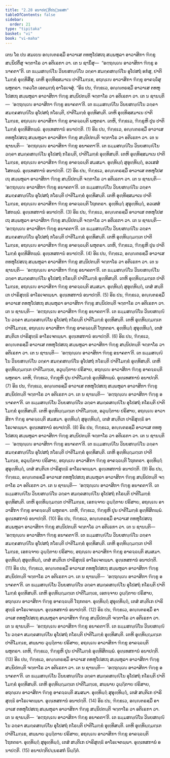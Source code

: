 ```yaml
---
title: "2.28 ອນາປຕ຺ຕິປນ຺ນຣສກ"
tableOfContents: false
sidebar:
  order: 21
type: "tipitaka"
basket: "vi"
book: "vi-maha"
---
```



<DynamicBreadcrumb />

<Division number="172" book="vi-maha">

<Paragraph number="726" book="vi-maha">
ເຕນ ໂຂ ປນ ສມເຍນ ອຎ຺ຎຕຣສ຺ມິໍ ອາວາເສ ຕທຫຸໂປສເຖ ສມ຺ພຫຸລາ ອາວາສິກາ ຠິກ຺ຂູ ສນ຺ນິປຕິໍສຸ ຈຕ຺ຕາໂຣ ວາ ອຕິເຣກາ ວາ. ເຕ ນ ຊານິໍສຸ—  “ອຕ຺ຖຎ຺ເຎ ອາວາສິກາ ຠິກ຺ຂູ ອນາຄຕາ”ຕິ. ເຕ ຘມ຺ມສຎ຺ຎິໂນ ວິນຍສຎ຺ຎິໂນ ວຄ຺ຄາ ສມຄ຺ຄສຎ຺ຎິໂນ ອຸໂປສຖໍ ອກໍສຸ, ປາຕິໂມກ຺ຂໍ ອຸທ຺ທິສິໍສຸ. ເຕຫິ ອຸທ຺ທິສ຺ສມາເນ ປາຕິໂມກ຺ເຂ, ອຖຎ຺ເຎ ອາວາສິກາ ຠິກ຺ຂູ ອາຄຈ຺ຉິໍສຸ ພຫຸຕຣາ. ຠຄວໂຕ ເອຕມຕ຺ຖໍ ອາໂຣເຈສຸໍ.
</Paragraph>

<Paragraph number="727" book="vi-maha">
“ອິຘ ປນ, ຠິກ຺ຂເວ, ອຎ຺ຎຕຣສ຺ມິໍ ອາວາເສ ຕທຫຸໂປສເຖ ສມ຺ພຫຸລາ ອາວາສິກາ ຠິກ຺ຂູ ສນ຺ນິປຕນ຺ຕິ ຈຕ຺ຕາໂຣ ວາ ອຕິເຣກາ ວາ. ເຕ ນ ຊານນ຺ຕິ—  ‘ອຕ຺ຖຎ຺ເຎ ອາວາສິກາ ຠິກ຺ຂູ ອນາຄຕາ’ຕິ. ເຕ ຘມ຺ມສຎ຺ຎິໂນ ວິນຍສຎ຺ຎິໂນ ວຄ຺ຄາ ສມຄ຺ຄສຎ຺ຎິໂນ ອຸໂປສຖໍ ກໂຣນ຺ຕິ, ປາຕິໂມກ຺ຂໍ ອຸທ຺ທິສນ຺ຕິ. ເຕຫິ ອຸທ຺ທິສ຺ສມາເນ ປາຕິໂມກ຺ເຂ, ອຖຎ຺ເຎ ອາວາສິກາ ຠິກ຺ຂູ ອາຄຈ຺ຉນ຺ຕິ ພຫຸຕຣາ. ເຕຫິ, ຠິກ຺ຂເວ, ຠິກ຺ຂູຫິ ປຸນ ປາຕິໂມກ຺ຂໍ ອຸທ຺ທິສິຕພ຺ພໍ. ອຸທ຺ເທສການໍ ອນາປຕ຺ຕິ. (1)
</Paragraph>

<Paragraph number="728" book="vi-maha">
ອິຘ ປນ, ຠິກ຺ຂເວ, ອຎ຺ຎຕຣສ຺ມິໍ ອາວາເສ ຕທຫຸໂປສເຖ ສມ຺ພຫຸລາ ອາວາສິກາ ຠິກ຺ຂູ ສນ຺ນິປຕນ຺ຕິ ຈຕ຺ຕາໂຣ ວາ ອຕິເຣກາ ວາ. ເຕ ນ ຊານນ຺ຕິ—  ‘ອຕ຺ຖຎ຺ເຎ ອາວາສິກາ ຠິກ຺ຂູ ອນາຄຕາ’ຕິ. ເຕ ຘມ຺ມສຎ຺ຎິໂນ ວິນຍສຎ຺ຎິໂນ ວຄ຺ຄາ ສມຄ຺ຄສຎ຺ຎິໂນ ອຸໂປສຖໍ ກໂຣນ຺ຕິ, ປາຕິໂມກ຺ຂໍ ອຸທ຺ທິສນ຺ຕິ. ເຕຫິ ອຸທ຺ທິສ຺ສມາເນ ປາຕິໂມກ຺ເຂ, ອຖຎ຺ເຎ ອາວາສິກາ ຠິກ຺ຂູ ອາຄຈ຺ຉນ຺ຕິ ສມສມາ. ອຸທ຺ທິຏ຺ຐໍ ສຸອຸທ຺ທິຏ຺ຐໍ, ອວເສສໍ ໂສຕພ຺ພໍ. ອຸທ຺ເທສການໍ ອນາປຕ຺ຕິ. (2)
</Paragraph>

<Paragraph number="729" book="vi-maha">
ອິຘ ປນ, ຠິກ຺ຂເວ, ອຎ຺ຎຕຣສ຺ມິໍ ອາວາເສ ຕທຫຸໂປສເຖ ສມ຺ພຫຸລາ ອາວາສິກາ ຠິກ຺ຂູ ສນ຺ນິປຕນ຺ຕິ ຈຕ຺ຕາໂຣ ວາ ອຕິເຣກາ ວາ. ເຕ ນ ຊານນ຺ຕິ—  ‘ອຕ຺ຖຎ຺ເຎ ອາວາສິກາ ຠິກ຺ຂູ ອນາຄຕາ’ຕິ. ເຕ ຘມ຺ມສຎ຺ຎິໂນ ວິນຍສຎ຺ຎິໂນ ວຄ຺ຄາ ສມຄ຺ຄສຎ຺ຎິໂນ ອຸໂປສຖໍ ກໂຣນ຺ຕິ ປາຕິໂມກ຺ຂໍ ອຸທ຺ທິສນ຺ຕິ. ເຕຫິ ອຸທ຺ທິສ຺ສມາເນ ປາຕິໂມກ຺ເຂ, ອຖຎ຺ເຎ ອາວາສິກາ ຠິກ຺ຂູ ອາຄຈ຺ຉນ຺ຕິ ໂຖກຕຣາ. ອຸທ຺ທິຏ຺ຐໍ ສຸອຸທ຺ທິຏ຺ຐໍ, ອວເສສໍ ໂສຕພ຺ພໍ. ອຸທ຺ເທສການໍ ອນາປຕ຺ຕິ. (3)
</Paragraph>

<Paragraph number="730" book="vi-maha">
ອິຘ ປນ, ຠິກ຺ຂເວ, ອຎ຺ຎຕຣສ຺ມິໍ ອາວາເສ ຕທຫຸໂປສເຖ ສມ຺ພຫຸລາ ອາວາສິກາ ຠິກ຺ຂູ ສນ຺ນິປຕນ຺ຕິ ຈຕ຺ຕາໂຣ ວາ ອຕິເຣກາ ວາ. ເຕ ນ ຊານນ຺ຕິ—  ‘ອຕ຺ຖຎ຺ເຎ ອາວາສິກາ ຠິກ຺ຂູ ອນາຄຕາ’ຕິ. ເຕ ຘມ຺ມສຎ຺ຎິໂນ ວິນຍສຎ຺ຎິໂນ ວຄ຺ຄາ ສມຄ຺ຄສຎ຺ຎິໂນ ອຸໂປສຖໍ ກໂຣນ຺ຕິ ປາຕິໂມກ຺ຂໍ ອຸທ຺ທິສນ຺ຕິ. ເຕຫິ ອຸທ຺ທິຏ຺ຐມຕ຺ເຕ ປາຕິໂມກ຺ເຂ, ອຖຎ຺ເຎ ອາວາສິກາ ຠິກ຺ຂູ ອາຄຈ຺ຉນ຺ຕິ ພຫຸຕຣາ. ເຕຫິ, ຠິກ຺ຂເວ, ຠິກ຺ຂູຫິ ປຸນ ປາຕິໂມກ຺ຂໍ ອຸທ຺ທິສິຕພ຺ພໍ. ອຸທ຺ເທສການໍ ອນາປຕ຺ຕິ. (4)
</Paragraph>

<Paragraph number="731" book="vi-maha">
ອິຘ ປນ, ຠິກ຺ຂເວ, ອຎ຺ຎຕຣສ຺ມິໍ ອາວາເສ ຕທຫຸໂປສເຖ ສມ຺ພຫຸລາ ອາວາສິກາ ຠິກ຺ຂູ ສນ຺ນິປຕນ຺ຕິ ຈຕ຺ຕາໂຣ ວາ ອຕິເຣກາ ວາ. ເຕ ນ ຊານນ຺ຕິ—  ‘ອຕ຺ຖຎ຺ເຎ ອາວາສິກາ ຠິກ຺ຂູ ອນາຄຕາ’ຕິ. ເຕ ຘມ຺ມສຎ຺ຎິໂນ ວິນຍສຎ຺ຎິໂນ ວຄ຺ຄາ ສມຄ຺ຄສຎ຺ຎິໂນ ອຸໂປສຖໍ ກໂຣນ຺ຕິ ປາຕິໂມກ຺ຂໍ ອຸທ຺ທິສນ຺ຕິ. ເຕຫິ ອຸທ຺ທິຏ຺ຐມຕ຺ເຕ ປາຕິໂມກ຺ເຂ, ອຖຎ຺ເຎ ອາວາສິກາ ຠິກ຺ຂູ ອາຄຈ຺ຉນ຺ຕິ ສມສມາ. ອຸທ຺ທິຏ຺ຐໍ ສຸອຸທ຺ທິຏ຺ຐໍ, ເຕສໍ ສນ຺ຕິເກ ປາຣິສຸທ຺ຘິ ອາໂຣເຈຕພ຺ພາ. ອຸທ຺ເທສການໍ ອນາປຕ຺ຕິ. (5)
</Paragraph>

<Paragraph number="732" book="vi-maha">
ອິຘ ປນ, ຠິກ຺ຂເວ, ອຎ຺ຎຕຣສ຺ມິໍ ອາວາເສ ຕທຫຸໂປສເຖ ສມ຺ພຫຸລາ ອາວາສິກາ ຠິກ຺ຂູ ສນ຺ນິປຕນ຺ຕິ ຈຕ຺ຕາໂຣ ວາ ອຕິເຣກາ ວາ. ເຕ ນ ຊານນ຺ຕິ—  ‘ອຕ຺ຖຎ຺ເຎ ອາວາສິກາ ຠິກ຺ຂູ ອນາຄຕາ’ຕິ. ເຕ ຘມ຺ມສຎ຺ຎິໂນ ວິນຍສຎ຺ຎິໂນ ວຄ຺ຄາ ສມຄ຺ຄສຎ຺ຎິໂນ ອຸໂປສຖໍ ກໂຣນ຺ຕິ ປາຕິໂມກ຺ຂໍ ອຸທ຺ທິສນ຺ຕິ. ເຕຫິ ອຸທ຺ທິຏ຺ຐມຕ຺ເຕ ປາຕິໂມກ຺ເຂ, ອຖຎ຺ເຎ ອາວາສິກາ ຠິກ຺ຂູ ອາຄຈ຺ຉນ຺ຕິ ໂຖກຕຣາ. ອຸທ຺ທິຏ຺ຐໍ ສຸອຸທ຺ທິຏ຺ຐໍ, ເຕສໍ ສນ຺ຕິເກ ປາຣິສຸທ຺ຘິ ອາໂຣເຈຕພ຺ພາ. ອຸທ຺ເທສການໍ ອນາປຕ຺ຕິ. (6)
</Paragraph>

<Paragraph number="733" book="vi-maha">
ອິຘ ປນ, ຠິກ຺ຂເວ, ອຎ຺ຎຕຣສ຺ມິໍ ອາວາເສ ຕທຫຸໂປສເຖ ສມ຺ພຫຸລາ ອາວາສິກາ ຠິກ຺ຂູ ສນ຺ນິປຕນ຺ຕິ ຈຕ຺ຕາໂຣ ວາ ອຕິເຣກາ ວາ. ເຕ ນ ຊານນ຺ຕິ—  ‘ອຕ຺ຖຎ຺ເຎ ອາວາສິກາ ຠິກ຺ຂູ ອນາຄຕາ’ຕິ. ເຕ ຘມ຺ມສຎ຺ຎິໂນ ວິນຍສຎ຺ຎິໂນ ວຄ຺ຄາ ສມຄ຺ຄສຎ຺ຎິໂນ ອຸໂປສຖໍ ກໂຣນ຺ຕິ ປາຕິໂມກ຺ຂໍ ອຸທ຺ທິສນ຺ຕິ. ເຕຫິ ອຸທ຺ທິຏ຺ຐມຕ຺ເຕ ປາຕິໂມກ຺ເຂ, ອວຸຏ຺ຐິຕາຍ ປຣິສາຍ, ອຖຎ຺ເຎ ອາວາສິກາ ຠິກ຺ຂູ ອາຄຈ຺ຉນ຺ຕິ ພຫຸຕຣາ. ເຕຫິ, ຠິກ຺ຂເວ, ຠິກ຺ຂູຫິ ປຸນ ປາຕິໂມກ຺ຂໍ ອຸທ຺ທິສິຕພ຺ພໍ. ອຸທ຺ເທສການໍ ອນາປຕ຺ຕິ. (7)
</Paragraph>

<Paragraph number="734" book="vi-maha">
ອິຘ ປນ, ຠິກ຺ຂເວ, ອຎ຺ຎຕຣສ຺ມິໍ ອາວາເສ ຕທຫຸໂປສເຖ ສມ຺ພຫຸລາ ອາວາສິກາ ຠິກ຺ຂູ ສນ຺ນິປຕນ຺ຕິ ຈຕ຺ຕາໂຣ ວາ ອຕິເຣກາ ວາ. ເຕ ນ ຊານນ຺ຕິ—  ‘ອຕ຺ຖຎ຺ເຎ ອາວາສິກາ ຠິກ຺ຂູ ອນາຄຕາ’ຕິ. ເຕ ຘມ຺ມສຎ຺ຎິໂນ ວິນຍສຎ຺ຎິໂນ ວຄ຺ຄາ ສມຄ຺ຄສຎ຺ຎິໂນ ອຸໂປສຖໍ ກໂຣນ຺ຕິ ປາຕິໂມກ຺ຂໍ ອຸທ຺ທິສນ຺ຕິ. ເຕຫິ ອຸທ຺ທິຏ຺ຐມຕ຺ເຕ ປາຕິໂມກ຺ເຂ, ອວຸຏ຺ຐິຕາຍ ປຣິສາຍ, ອຖຎ຺ເຎ ອາວາສິກາ ຠິກ຺ຂູ ອາຄຈ຺ຉນ຺ຕິ ສມສມາ. ອຸທ຺ທິຏ຺ຐໍ ສຸອຸທ຺ທິຏ຺ຐໍ, ເຕສໍ ສນ຺ຕິເກ ປາຣິສຸທ຺ຘິ ອາໂຣເຈຕພ຺ພາ. ອຸທ຺ເທສການໍ ອນາປຕ຺ຕິ. (8)
</Paragraph>

<Paragraph number="735" book="vi-maha">
ອິຘ ປນ, ຠິກ຺ຂເວ, ອຎ຺ຎຕຣສ຺ມິໍ ອາວາເສ ຕທຫຸໂປສເຖ ສມ຺ພຫຸລາ ອາວາສິກາ ຠິກ຺ຂູ ສນ຺ນິປຕນ຺ຕິ ຈຕ຺ຕາໂຣ ວາ ອຕິເຣກາ ວາ. ເຕ ນ ຊານນ຺ຕິ—  ‘ອຕ຺ຖຎ຺ເຎ ອາວາສິກາ ຠິກ຺ຂູ ອນາຄຕາ’ຕິ. ເຕ ຘມ຺ມສຎ຺ຎິໂນ ວິນຍສຎ຺ຎິໂນ ວຄ຺ຄາ ສມຄ຺ຄສຎ຺ຎິໂນ ອຸໂປສຖໍ ກໂຣນ຺ຕິ ປາຕິໂມກ຺ຂໍ ອຸທ຺ທິສນ຺ຕິ. ເຕຫິ ອຸທ຺ທິຏ຺ຐມຕ຺ເຕ ປາຕິໂມກ຺ເຂ, ອວຸຏ຺ຐິຕາຍ ປຣິສາຍ, ອຖຎ຺ເຎ ອາວາສິກາ ຠິກ຺ຂູ ອາຄຈ຺ຉນ຺ຕິ ໂຖກຕຣາ. ອຸທ຺ທິຏ຺ຐໍ ສຸອຸທ຺ທິຏ຺ຐໍ, ເຕສໍ ສນ຺ຕິເກ ປາຣິສຸທ຺ຘິ ອາໂຣເຈຕພ຺ພາ. ອຸທ຺ເທສການໍ ອນາປຕ຺ຕິ. (9)
</Paragraph>

<Paragraph number="736" book="vi-maha">
ອິຘ ປນ, ຠິກ຺ຂເວ, ອຎ຺ຎຕຣສ຺ມິໍ ອາວາເສ ຕທຫຸໂປສເຖ ສມ຺ພຫຸລາ ອາວາສິກາ ຠິກ຺ຂູ ສນ຺ນິປຕນ຺ຕິ ຈຕ຺ຕາໂຣ ວາ ອຕິເຣກາ ວາ. ເຕ ນ ຊານນ຺ຕິ—  ‘ອຕ຺ຖຎ຺ເຎ ອາວາສິກາ ຠິກ຺ຂູ ອນາຄຕາ’ຕິ. ເຕ ຘມ຺ມສຎ຺ຎິໂນ ວິນຍສຎ຺ຎິໂນ ວຄ຺ຄາ ສມຄ຺ຄສຎ຺ຎິໂນ ອຸໂປສຖໍ ກໂຣນ຺ຕິ ປາຕິໂມກ຺ຂໍ ອຸທ຺ທິສນ຺ຕິ. ເຕຫິ ອຸທ຺ທິຏ຺ຐມຕ຺ເຕ ປາຕິໂມກ຺ເຂ, ເອກຈ຺ຈາຍ ວຸຏ຺ຐິຕາຍ ປຣິສາຍ, ອຖຎ຺ເຎ ອາວາສິກາ ຠິກ຺ຂູ ອາຄຈ຺ຉນ຺ຕິ ພຫຸຕຣາ. ເຕຫິ, ຠິກ຺ຂເວ, ຠິກ຺ຂູຫິ ປຸນ ປາຕິໂມກ຺ຂໍ ອຸທ຺ທິສິຕພ຺ພໍ. ອຸທ຺ເທສການໍ ອນາປຕ຺ຕິ. (10)
</Paragraph>

<Paragraph number="737" book="vi-maha">
ອິຘ ປນ, ຠິກ຺ຂເວ, ອຎ຺ຎຕຣສ຺ມິໍ ອາວາເສ ຕທຫຸໂປສເຖ ສມ຺ພຫຸລາ ອາວາສິກາ ຠິກ຺ຂູ ສນ຺ນິປຕນ຺ຕິ ຈຕ຺ຕາໂຣ ວາ ອຕິເຣກາ ວາ. ເຕ ນ ຊານນ຺ຕິ—  ‘ອຕ຺ຖຎ຺ເຎ ອາວາສິກາ ຠິກ຺ຂູ ອນາຄຕາ’ຕິ. ເຕ ຘມ຺ມສຎ຺ຎິໂນ ວິນຍສຎ຺ຎິໂນ ວຄ຺ຄາ ສມຄ຺ຄສຎ຺ຎິໂນ ອຸໂປສຖໍ ກໂຣນ຺ຕິ ປາຕິໂມກ຺ຂໍ ອຸທ຺ທິສນ຺ຕິ. ເຕຫິ ອຸທ຺ທິຏ຺ຐມຕ຺ເຕ ປາຕິໂມກ຺ເຂ, ເອກຈ຺ຈາຍ ວຸຏ຺ຐິຕາຍ ປຣິສາຍ, ອຖຎ຺ເຎ ອາວາສິກາ ຠິກ຺ຂູ ອາຄຈ຺ຉນ຺ຕິ ສມສມາ. ອຸທ຺ທິຏ຺ຐໍ ສຸອຸທ຺ທິຏ຺ຐໍ, ເຕສໍ ສນ຺ຕິເກ ປາຣິສຸທ຺ຘິ ອາໂຣເຈຕພ຺ພາ. ອຸທ຺ເທສການໍ ອນາປຕ຺ຕິ. (11)
</Paragraph>

<Paragraph number="738" book="vi-maha">
ອິຘ ປນ, ຠິກ຺ຂເວ, ອຎ຺ຎຕຣສ຺ມິໍ ອາວາເສ ຕທຫຸໂປສເຖ ສມ຺ພຫຸລາ ອາວາສິກາ ຠິກ຺ຂູ ສນ຺ນິປຕນ຺ຕິ ຈຕ຺ຕາໂຣ ວາ ອຕິເຣກາ ວາ. ເຕ ນ ຊານນ຺ຕິ—  ‘ອຕ຺ຖຎ຺ເຎ ອາວາສິກາ ຠິກ຺ຂູ ອນາຄຕາ’ຕິ. ເຕ ຘມ຺ມສຎ຺ຎິໂນ ວິນຍສຎ຺ຎິໂນ ວຄ຺ຄາ ສມຄ຺ຄສຎ຺ຎິໂນ ອຸໂປສຖໍ ກໂຣນ຺ຕິ ປາຕິໂມກ຺ຂໍ ອຸທ຺ທິສນ຺ຕິ. ເຕຫິ ອຸທ຺ທິຏ຺ຐມຕ຺ເຕ ປາຕິໂມກ຺ເຂ, ເອກຈ຺ຈາຍ ວຸຏ຺ຐິຕາຍ ປຣິສາຍ, ອຖຎ຺ເຎ ອາວາສິກາ ຠິກ຺ຂູ ອາຄຈ຺ຉນ຺ຕິ ໂຖກຕຣາ. ອຸທ຺ທິຏ຺ຐໍ ສຸອຸທ຺ທິຏ຺ຐໍ, ເຕສໍ ສນ຺ຕິເກ ປາຣິສຸທ຺ຘິ ອາໂຣເຈຕພ຺ພາ. ອຸທ຺ເທສການໍ ອນາປຕ຺ຕິ. (12)
</Paragraph>

<Paragraph number="739" book="vi-maha">
ອິຘ ປນ, ຠິກ຺ຂເວ, ອຎ຺ຎຕຣສ຺ມິໍ ອາວາເສ ຕທຫຸໂປສເຖ ສມ຺ພຫຸລາ ອາວາສິກາ ຠິກ຺ຂູ ສນ຺ນິປຕນ຺ຕິ ຈຕ຺ຕາໂຣ ວາ ອຕິເຣກາ ວາ. ເຕ ນ ຊານນ຺ຕິ—  ‘ອຕ຺ຖຎ຺ເຎ ອາວາສິກາ ຠິກ຺ຂູ ອນາຄຕາ’ຕິ. ເຕ ຘມ຺ມສຎ຺ຎິໂນ ວິນຍສຎ຺ຎິໂນ ວຄ຺ຄາ ສມຄ຺ຄສຎ຺ຎິໂນ ອຸໂປສຖໍ ກໂຣນ຺ຕິ ປາຕິໂມກ຺ຂໍ ອຸທ຺ທິສນ຺ຕິ. ເຕຫິ ອຸທ຺ທິຏ຺ຐມຕ຺ເຕ ປາຕິໂມກ຺ເຂ, ສພ຺ພາຍ ວຸຏ຺ຐິຕາຍ ປຣິສາຍ, ອຖຎ຺ເຎ ອາວາສິກາ ຠິກ຺ຂູ ອາຄຈ຺ຉນ຺ຕິ ພຫຸຕຣາ. ເຕຫິ, ຠິກ຺ຂເວ, ຠິກ຺ຂູຫິ ປຸນ ປາຕິໂມກ຺ຂໍ ອຸທ຺ທິສິຕພ຺ພໍ. ອຸທ຺ເທສການໍ ອນາປຕ຺ຕິ. (13)
</Paragraph>

<Paragraph number="740" book="vi-maha">
ອິຘ ປນ, ຠິກ຺ຂເວ, ອຎ຺ຎຕຣສ຺ມິໍ ອາວາເສ ຕທຫຸໂປສເຖ ສມ຺ພຫຸລາ ອາວາສິກາ ຠິກ຺ຂູ ສນ຺ນິປຕນ຺ຕິ ຈຕ຺ຕາໂຣ ວາ ອຕິເຣກາ ວາ. ເຕ ນ ຊານນ຺ຕິ—  ‘ອຕ຺ຖຎ຺ເຎ ອາວາສິກາ ຠິກ຺ຂູ ອນາຄຕາ’ຕິ. ເຕ ຘມ຺ມສຎ຺ຎິໂນ ວິນຍສຎ຺ຎິໂນ ວຄ຺ຄາ ສມຄ຺ຄສຎ຺ຎິໂນ ອຸໂປສຖໍ ກໂຣນ຺ຕິ ປາຕິໂມກ຺ຂໍ ອຸທ຺ທິສນ຺ຕິ. ເຕຫິ ອຸທ຺ທິຏ຺ຐມຕ຺ເຕ ປາຕິໂມກ຺ເຂ, ສພ຺ພາຍ ວຸຏ຺ຐິຕາຍ ປຣິສາຍ, ອຖຎ຺ເຎ ອາວາສິກາ ຠິກ຺ຂູ ອາຄຈ຺ຉນ຺ຕິ ສມສມາ. ອຸທ຺ທິຏ຺ຐໍ ສຸອຸທ຺ທິຏ຺ຐໍ, ເຕສໍ ສນ຺ຕິເກ ປາຣິສຸທ຺ຘິ ອາໂຣເຈຕພ຺ພາ. ອຸທ຺ເທສການໍ ອນາປຕ຺ຕິ. (14)
</Paragraph>

<Paragraph number="741" book="vi-maha">
ອິຘ ປນ, ຠິກ຺ຂເວ, ອຎ຺ຎຕຣສ຺ມິໍ ອາວາເສ ຕທຫຸໂປສເຖ ສມ຺ພຫຸລາ ອາວາສິກາ ຠິກ຺ຂູ ສນ຺ນິປຕນ຺ຕິ ຈຕ຺ຕາໂຣ ວາ ອຕິເຣກາ ວາ. ເຕ ນ ຊານນ຺ຕິ—  ‘ອຕ຺ຖຎ຺ເຎ ອາວາສິກາ ຠິກ຺ຂູ ອນາຄຕາ’ຕິ. ເຕ ຘມ຺ມສຎ຺ຎິໂນ ວິນຍສຎ຺ຎິໂນ ວຄ຺ຄາ ສມຄ຺ຄສຎ຺ຎິໂນ ອຸໂປສຖໍ ກໂຣນ຺ຕິ ປາຕິໂມກ຺ຂໍ ອຸທ຺ທິສນ຺ຕິ. ເຕຫິ ອຸທ຺ທິຏ຺ຐມຕ຺ເຕ ປາຕິໂມກ຺ເຂ, ສພ຺ພາຍ ວຸຏ຺ຐິຕາຍ ປຣິສາຍ, ອຖຎ຺ເຎ ອາວາສິກາ ຠິກ຺ຂູ ອາຄຈ຺ຉນ຺ຕິ ໂຖກຕຣາ. ອຸທ຺ທິຏ຺ຐໍ ສຸອຸທ຺ທິຏ຺ຐໍ, ເຕສໍ ສນ຺ຕິເກ ປາຣິສຸທ຺ຘິ ອາໂຣເຈຕພ຺ພາ. ອຸທ຺ເທສການໍ ອນາປຕ຺ຕິ. (15)

</Paragraph>
</Division>

<Paragraph number="742" type="center" book="vi-maha">
ອນາປຕ຺ຕິປນ຺ນຣສກໍ ນິຏ຺ຐິຕໍ.
</Paragraph>